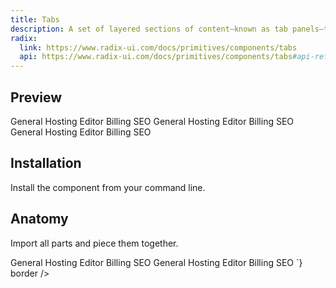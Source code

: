 ```yaml
---
title: Tabs
description: A set of layered sections of content—known as tab panels—that are displayed one at a time.
radix:
  link: https://www.radix-ui.com/docs/primitives/components/tabs
  api: https://www.radix-ui.com/docs/primitives/components/tabs#api-reference
---
```

## Preview

<Preview>
  <Flex
    css={{
      flexDirection: "column",
      alignItems: "center",
      gap: "$3",
    }}
  >
  <Tabs defaultValue="tab-one">
    <Tabs.List>
      <Tabs.Trigger value="tab-one">General</Tabs.Trigger>
      <Tabs.Trigger value="tab-two">Hosting</Tabs.Trigger>
      <Tabs.Trigger value="tab-three">Editor</Tabs.Trigger>
      <Tabs.Trigger value="tab-four">Billing</Tabs.Trigger>
      <Tabs.Trigger value="tab-five">SEO</Tabs.Trigger>
    </Tabs.List>
    
  </Tabs>

  <Tabs defaultValue="tab-one">
    <Tabs.List underline>
      <Tabs.Trigger value="tab-one">General</Tabs.Trigger>
      <Tabs.Trigger value="tab-two">Hosting</Tabs.Trigger>
      <Tabs.Trigger value="tab-three">Editor</Tabs.Trigger>
      <Tabs.Trigger value="tab-four">Billing</Tabs.Trigger>
      <Tabs.Trigger value="tab-five">SEO</Tabs.Trigger>
    </Tabs.List>
  </Tabs>
  <Tabs defaultValue="tab-one">
    <Tabs.List elevated>
      <Tabs.Trigger value="tab-one">General</Tabs.Trigger>
      <Tabs.Trigger value="tab-two">Hosting</Tabs.Trigger>
      <Tabs.Trigger value="tab-three">Editor</Tabs.Trigger>
      <Tabs.Trigger value="tab-four">Billing</Tabs.Trigger>
      <Tabs.Trigger value="tab-five">SEO</Tabs.Trigger>
    </Tabs.List>
  </Tabs>
  </Flex>
</Preview>

## Installation

Install the component from your command line.

<LiveProvider>
    <LiveEditor code={`npm install @raystack/apsara`} border/>
</LiveProvider>


## Anatomy
Import all parts and piece them together.

<LiveProvider>
    <LiveEditor code={`


<Tabs defaultValue="tab-one">
  <Tabs.List>
    <Tabs.Trigger value="tab-one">General</Tabs.Trigger>
    <Tabs.Trigger value="tab-two">Hosting</Tabs.Trigger>
    <Tabs.Trigger value="tab-three">Editor</Tabs.Trigger>
    <Tabs.Trigger value="tab-four">Billing</Tabs.Trigger>
    <Tabs.Trigger value="tab-five">SEO</Tabs.Trigger>
  </Tabs.List>
  
</Tabs>

<Tabs defaultValue="tab-one">
  <Tabs.List pill>
    <Tabs.Trigger value="tab-one">General</Tabs.Trigger>
    <Tabs.Trigger value="tab-two">Hosting</Tabs.Trigger>
    <Tabs.Trigger value="tab-three">Editor</Tabs.Trigger>
    <Tabs.Trigger value="tab-four">Billing</Tabs.Trigger>
    <Tabs.Trigger value="tab-five">SEO</Tabs.Trigger>
  </Tabs.List>
</Tabs>
`} border />
</LiveProvider>
